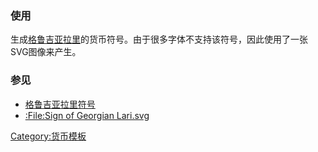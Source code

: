 {{Documentation subpage}}
<!-- Categories and interwikis go at the bottom of this page. -->

=== 使用 ===
生成[[格鲁吉亚拉里]]的货币符号。由于很多字体不支持该符号，因此使用了一张SVG图像来产生。

=== 参见 ===
* [[格鲁吉亚拉里符号]]
* [[:File:Sign of Georgian Lari.svg]]<includeonly>
<!-- Categories and interwikis go here: -->
[[Category:货币模板]]

</includeonly>